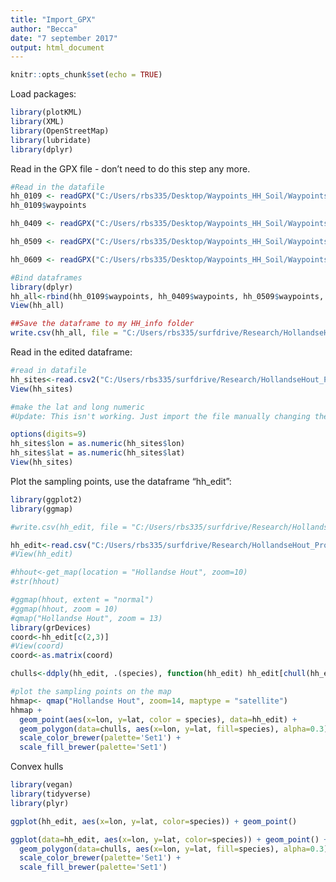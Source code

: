 ```yaml
---
title: "Import_GPX"
author: "Becca"
date: "7 september 2017"
output: html_document
---
```


```r
knitr::opts_chunk$set(echo = TRUE)
```

Load packages:
```r
library(plotKML)
library(XML)
library(OpenStreetMap)
library(lubridate)
library(dplyr)
```

Read in the GPX file - don't need to do this step any more. 
```r
#Read in the datafile
hh_0109 <- readGPX("C:/Users/rbs335/Desktop/Waypoints_HH_Soil/Waypoints_01-Sep-17.gpx", metadata = TRUE, waypoints = TRUE, tracks = TRUE, routes = TRUE)
hh_0109$waypoints

hh_0409 <- readGPX("C:/Users/rbs335/Desktop/Waypoints_HH_Soil/Waypoints_04-Sep-17.gpx", metadata = TRUE, waypoints = TRUE, tracks = TRUE, routes = TRUE)

hh_0509 <- readGPX("C:/Users/rbs335/Desktop/Waypoints_HH_Soil/Waypoints_05-Sep-17.gpx", metadata = TRUE, waypoints = TRUE, tracks = TRUE, routes = TRUE)

hh_0609 <- readGPX("C:/Users/rbs335/Desktop/Waypoints_HH_Soil/Waypoints_06-Sep-17.gpx", metadata = TRUE, waypoints = TRUE, tracks = TRUE, routes = TRUE)

#Bind dataframes
library(dplyr)
hh_all<-rbind(hh_0109$waypoints, hh_0409$waypoints, hh_0509$waypoints, hh_0609$waypoints)
View(hh_all)

##Save the dataframe to my HH_info folder
write.csv(hh_all, file = "C:/Users/rbs335/surfdrive/Research/HollandseHout_Project/Site_info/hh_all.csv")
```

Read in the edited dataframe:
```r
#read in datafile
hh_sites<-read.csv2("C:/Users/rbs335/surfdrive/Research/HollandseHout_Project/Site_info/hh_edit.csv", header=TRUE)
View(hh_sites)

#make the lat and long numeric
#Update: This isn't working. Just import the file manually changing these columns to numeric.

options(digits=9)
hh_sites$lon = as.numeric(hh_sites$lon)
hh_sites$lat = as.numeric(hh_sites$lat)
View(hh_sites)
```

Plot the sampling points, use the dataframe "hh_edit":
```r
library(ggplot2)
library(ggmap)

#write.csv(hh_edit, file = "C:/Users/rbs335/surfdrive/Research/HollandseHout_Project/HH_R/Data/hh_edit.csv")

hh_edit<-read.csv("C:/Users/rbs335/surfdrive/Research/HollandseHout_Project/HH_R/Data/hh_edit.csv", header=TRUE)
#View(hh_edit)

#hhout<-get_map(location = "Hollandse Hout", zoom=10)
#str(hhout)

#ggmap(hhout, extent = "normal")
#ggmap(hhout, zoom = 10)
#qmap("Hollandse Hout", zoom = 13)
library(grDevices)
coord<-hh_edit[c(2,3)]
#View(coord)
coord<-as.matrix(coord)

chulls<-ddply(hh_edit, .(species), function(hh_edit) hh_edit[chull(hh_edit$lon, hh_edit$lat), ])

#plot the sampling points on the map
hhmap<- qmap("Hollandse Hout", zoom=14, maptype = "satellite")
hhmap + 
  geom_point(aes(x=lon, y=lat, color = species), data=hh_edit) +
  geom_polygon(data=chulls, aes(x=lon, y=lat, fill=species), alpha=0.3) +
  scale_color_brewer(palette='Set1') +
  scale_fill_brewer(palette='Set1')
```

Convex hulls
```r
library(vegan)
library(tidyverse)
library(plyr)

ggplot(hh_edit, aes(x=lon, y=lat, color=species)) + geom_point()

ggplot(data=hh_edit, aes(x=lon, y=lat, color=species)) + geom_point() +
  geom_polygon(data=chulls, aes(x=lon, y=lat, fill=species), alpha=0.3) +
  scale_color_brewer(palette='Set1') +
  scale_fill_brewer(palette='Set1')
```
